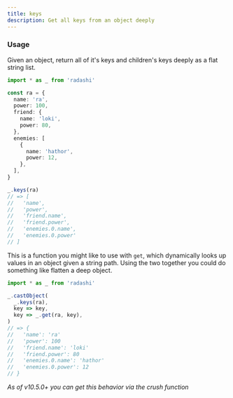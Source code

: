```yaml
---
title: keys
description: Get all keys from an object deeply
---
```


### Usage

Given an object, return all of it's keys and children's keys deeply as a flat string list.

```ts
import * as _ from 'radashi'

const ra = {
  name: 'ra',
  power: 100,
  friend: {
    name: 'loki',
    power: 80,
  },
  enemies: [
    {
      name: 'hathor',
      power: 12,
    },
  ],
}

_.keys(ra)
// => [
//   'name',
//   'power',
//   'friend.name',
//   'friend.power',
//   'enemies.0.name',
//   'enemies.0.power'
// ]
```

This is a function you might like to use with `get`, which dynamically looks up values in an object given a string path. Using the two together you could do something like flatten a deep object.

```ts
import * as _ from 'radashi'

_.castObject(
  _.keys(ra),
  key => key,
  key => _.get(ra, key),
)
// => {
//   'name': 'ra'
//   'power': 100
//   'friend.name': 'loki'
//   'friend.power': 80
//   'enemies.0.name': 'hathor'
//   'enemies.0.power': 12
// }
```

_As of v10.5.0+ you can get this behavior via the crush function_
